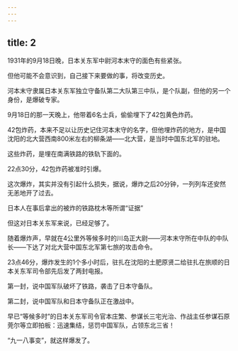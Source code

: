 ```yaml
---
---
---
```

title: 2
---



1931年的9月18日晚，日本关东军中尉河本末守的面色有些紧张。

但他可能不会意识到，自己接下来要做的事，将改变历史。

河本末守隶属日本关东军独立守备队第二大队第三中队，是个队副，但他的另一个身份，是爆破专家。

9月18日的那一天晚上，他带着6名士兵，偷偷埋下了42包黄色炸药。

42包炸药，本来不足以让历史记住河本末守的名字，但他埋炸药的地方，是中国沈阳的北大营西南800米左右的柳条湖——北大营，是当时中国东北军的驻地。

这些炸药，是埋在南满铁路的铁轨下面的。

22点30分，42包炸药被准时引爆。

这次爆炸，其实并没有引起什么损失，据说，爆炸之后20分钟，一列列车还安然无恙地开了过去。

日本人在事后拿出的被炸的铁路枕木等所谓“证据”



但这对日本关东军来说，已经足够了。

随着爆炸声，早就在4公里外等候多时的川岛正大尉——河本末守所在中队的中队长——下达了对北大营中国东北军第七旅的攻击命令。

23点46分，爆炸发生的1个多小时后，驻扎在沈阳的土肥原贤二给驻扎在旅顺的日本关东军司令部先后发了两封电报。

第一封，说中国军队破坏了铁路，袭击了日本守备队。

第二封，说中国军队和日本守备队正在激战中。

早已“等候多时”的日本关东军司令官本庄繁、参谋长三宅光治、作战主任参谋石原莞尔等立即拍板：迅速集结，惩罚中国军队，占领东北三省！

“九一八事变”，就这样爆发了。